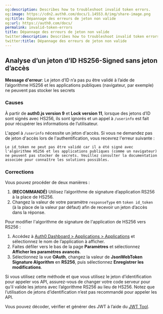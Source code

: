 ```yaml
---
og:description: Describes how to troubleshoot invalid token errors.
og:image: https://cdn2.auth0.com/docs/1.14553.0/img/share-image.png
og:title: Dépannage des erreurs de jeton non valide
og:url: https://auth0.com/docs/
permalink: invalid-token-errors
title: Dépannage des erreurs de jeton non valide
twitter:description: Describes how to troubleshoot invalid token errors.
twitter:title: Dépannage des erreurs de jeton non valide
---
```


## Analyse d’un jeton d’ID HS256-Signed sans jeton d’accès

**Message d'erreur**: Le jeton d’ID n’a pas pu être validé à l’aide de l’algorithme HS256 et les applications publiques (navigateur, par exemple) ne peuvent pas stocker les secrets

### Causes

À partir de **auth0.js version 9** et **Lock version 11**, lorsque des jetons d’ID sont signés avec HS256, ils sont ignorés et un appel à `/userinfo` est fait pour récupérer les informations de l’utilisateur.

L'appel à `/userinfo` nécessite un jeton d'accès. Si vous ne demandez pas de jeton d'accès lors de l'authentification, vous recevrez l'erreur suivante :

`Le id_token ne peut pas être validé car il a été signé avec l'algorithme HS256
et les applications publiques (comme un navigateur) ne peuvent pas stocker de secrets.
Veuillez consulter la documentation associée pour connaître les solutions possibles.`

### Corrections

Vous pouvez procéder de deux manières :

1. **(RECOMMANDÉ)** Utilisez l’algorithme de signature d’application RS256 à la place de HS256.
2. Changez la valeur de votre paramètre `responseType` en `token id_token` (à la place de la valeur par défaut) afin de recevoir un jeton d’accès dans la réponse.

Pour modifier l'algorithme de signature de l'application de HS256 vers RS256 :

1. Accédez à [Auth0 Dashboard > Applications > Applications](%24%7Bmanage_url%7D/#/applications) et sélectionnez le nom de l’application à afficher.
2. Faites défiler vers le bas de la page **Paramètres** et sélectionnez **Afficher les paramètres avancés**.
3. Sélectionnez la vue **OAuth**, changez la valeur de **JsonWebToken Signature Algorithm** en **RS256**, puis sélectionnez **Enregistrer les modifications**.

Si vous utilisez cette méthode et que vous utilisez le jeton d’identification pour appeler vos API, assurez-vous de changer votre code serveur pour qu’il valide les jetons avec l’algorithme RS256 au lieu de HS256. Notez que l’utilisation de jetons d’identification n’est pas recommandé pour appeler les API.

Vous pouvez décoder, vérifier et générer des JWT à l’aide du [JWT Tool](https://jwt.io/).